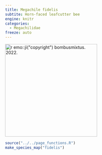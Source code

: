 ```yaml
---
title: Megachile fidelis
subtite: Horn-faced leafcutter bee
engine: knitr
categories:
  - Megachilidae
freeze: auto
---
```

[![`r emo::ji("copyright")` bombusmixtus. 2022.](https://inaturalist-open-data.s3.amazonaws.com/photos/230154871/large.jpeg){height=300}](https://inaturalist.ca/observations/134972749)

```r
source("../../page_functions.R")
make_species_map("fidelis")
```
